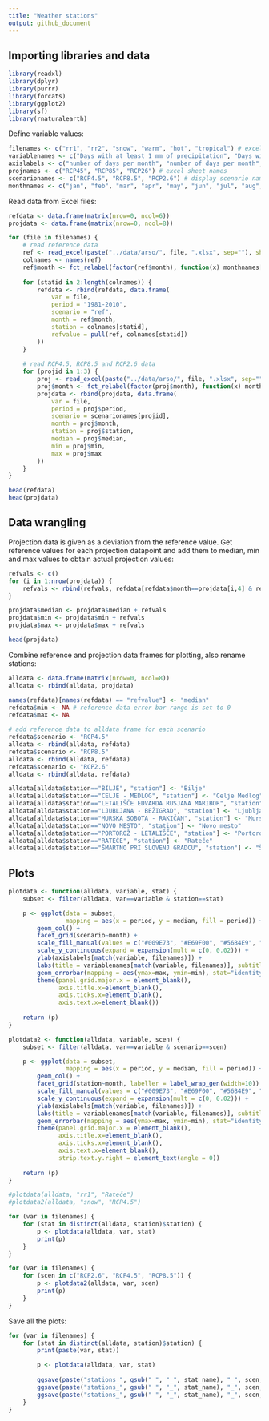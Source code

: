 ```yaml
---
title: "Weather stations"
output: github_document
---
```


## Importing libraries and data

```r
library(readxl)
library(dplyr)
library(purrr)
library(forcats)
library(ggplot2)
library(sf)
library(rnaturalearth)
```

Define variable values:

```r
filenames <- c("rr1", "rr2", "snow", "warm", "hot", "tropical") # excel file names
variablenames <- c("Days with at least 1 mm of precipitation", "Days with at least 20 mm of precipitation", "Days with snow", expression("Warm days (T"["max"]*" \u2265 25\u00B0C)"), expression("Hot days (T"["max"]*" \u2265 30\u00B0C)"), expression("Tropical nights (T"["min"]*" \u2265 20\u00B0C)")) # display variable names
axislabels <- c("number of days per month", "number of days per month", "number of days per month", "number of days per month", "number of days per month", "number of nights per month")
projnames <- c("RCP45", "RCP85", "RCP26") # excel sheet names
scenarionames <- c("RCP4.5", "RCP8.5", "RCP2.6") # display scenario names
monthnames <- c("jan", "feb", "mar", "apr", "may", "jun", "jul", "aug", "sep", "oct", "nov", "dec")
```

Read data from Excel files:

```r
refdata <- data.frame(matrix(nrow=0, ncol=6))
projdata <- data.frame(matrix(nrow=0, ncol=8))

for (file in filenames) {
    # read reference data
    ref <- read_excel(paste("../data/arso/", file, ".xlsx", sep=""), sheet=1)
    colnames <- names(ref)
    ref$month <- fct_relabel(factor(ref$month), function(x) monthnames[as.numeric(x)])
    
    for (statid in 2:length(colnames)) {
        refdata <- rbind(refdata, data.frame(
            var = file,
            period = "1981-2010",
            scenario = "ref",
            month = ref$month,
            station = colnames[statid],
            refvalue = pull(ref, colnames[statid])
        ))
    }
    
    # read RCP4.5, RCP8.5 and RCP2.6 data
    for (projid in 1:3) {
        proj <- read_excel(paste("../data/arso/", file, ".xlsx", sep=""), sheet = projid+1)
        proj$month <- fct_relabel(factor(proj$month), function(x) monthnames[as.numeric(x)])
        projdata <- rbind(projdata, data.frame(
            var = file,
            period = proj$period,
            scenario = scenarionames[projid],
            month = proj$month,
            station = proj$station,
            median = proj$median,
            min = proj$min,
            max = proj$max
        ))
    }
}

head(refdata)
head(projdata)
```

## Data wrangling

Projection data is given as a deviation from the reference value.
Get reference values for each projection datapoint and add them to median, 
min and max values to obtain actual projection values:

```r
refvals <- c()
for (i in 1:nrow(projdata)) {
    refvals <- rbind(refvals, refdata[refdata$month==projdata[i,4] & refdata$station==projdata[i,5] & refdata$var==projdata[i,1], "refvalue"])
}

projdata$median <- projdata$median + refvals
projdata$min <- projdata$min + refvals
projdata$max <- projdata$max + refvals

head(projdata)
```

Combine reference and projection data frames for plotting, also rename stations:

```r
alldata <- data.frame(matrix(nrow=0, ncol=8))
alldata <- rbind(alldata, projdata)

names(refdata)[names(refdata) == "refvalue"] <- "median"
refdata$min <- NA # reference data error bar range is set to 0
refdata$max <- NA

# add reference data to alldata frame for each scenario
refdata$scenario <- "RCP4.5"
alldata <- rbind(alldata, refdata)
refdata$scenario <- "RCP8.5"
alldata <- rbind(alldata, refdata)
refdata$scenario <- "RCP2.6"
alldata <- rbind(alldata, refdata)

alldata[alldata$station=="BILJE", "station"] <- "Bilje"
alldata[alldata$station=="CELJE - MEDLOG", "station"] <- "Celje Medlog"
alldata[alldata$station=="LETALIŠČE EDVARDA RUSJANA MARIBOR", "station"] <- "Letališče Edvarda Rusjana Maribor"
alldata[alldata$station=="LJUBLJANA - BEŽIGRAD", "station"] <- "Ljubljana Bežigrad"
alldata[alldata$station=="MURSKA SOBOTA - RAKIČAN", "station"] <- "Murska Sobota Rakičan"
alldata[alldata$station=="NOVO MESTO", "station"] <- "Novo mesto"
alldata[alldata$station=="PORTOROŽ - LETALIŠČE", "station"] <- "Portorož letališče"
alldata[alldata$station=="RATEČE", "station"] <- "Rateče"
alldata[alldata$station=="ŠMARTNO PRI SLOVENJ GRADCU", "station"] <- "Šmartno pri Slovenj Gradcu"
```

## Plots

```r
plotdata <- function(alldata, variable, stat) {
    subset <- filter(alldata, var==variable & station==stat)

    p <- ggplot(data = subset, 
                mapping = aes(x = period, y = median, fill = period)) + 
        geom_col() +
        facet_grid(scenario~month) + 
        scale_fill_manual(values = c("#009E73", "#E69F00", "#56B4E9", "#D55E00")) +
        scale_y_continuous(expand = expansion(mult = c(0, 0.02))) +
        ylab(axislabels[match(variable, filenames)]) + 
        labs(title = variablenames[match(variable, filenames)], subtitle = stat, fill="period") +
        geom_errorbar(mapping = aes(ymax=max, ymin=min), stat="identity", size=0.3, width=0.9) +
        theme(panel.grid.major.x = element_blank(),
              axis.title.x=element_blank(),
              axis.ticks.x=element_blank(),
              axis.text.x=element_blank())
    
    return (p)
}

plotdata2 <- function(alldata, variable, scen) {
    subset <- filter(alldata, var==variable & scenario==scen)

    p <- ggplot(data = subset, 
                mapping = aes(x = period, y = median, fill = period)) + 
        geom_col() +
        facet_grid(station~month, labeller = label_wrap_gen(width=10)) + 
        scale_fill_manual(values = c("#009E73", "#E69F00", "#56B4E9", "#D55E00")) +
        scale_y_continuous(expand = expansion(mult = c(0, 0.02))) +
        ylab(axislabels[match(variable, filenames)]) + 
        labs(title = variablenames[match(variable, filenames)], subtitle = scen, fill="period") +
        geom_errorbar(mapping = aes(ymax=max, ymin=min), stat="identity", size=0.3, width=0.9) +
        theme(panel.grid.major.x = element_blank(),
              axis.title.x=element_blank(),
              axis.ticks.x=element_blank(),
              axis.text.x=element_blank(),
              strip.text.y.right = element_text(angle = 0))
    
    return (p)
}

#plotdata(alldata, "rr1", "Rateče")
#plotdata2(alldata, "snow", "RCP4.5")
```

```r
for (var in filenames) {
    for (stat in distinct(alldata, station)$station) {
        p <- plotdata(alldata, var, stat)
        print(p)
    }
}
```

```r
for (var in filenames) {
    for (scen in c("RCP2.6", "RCP4.5", "RCP8.5")) {
        p <- plotdata2(alldata, var, scen)
        print(p)
    }
}
```

Save all the plots:

```r
for (var in filenames) {
    for (stat in distinct(alldata, station)$station) {
        print(paste(var, stat))

        p <- plotdata(alldata, var, stat)
        
        ggsave(paste("stations_", gsub(" ", "_", stat_name), "_", scen, ".pdf", sep=""), p, width=9, height=4, units="in", path="../output", device=cairo_pdf)
        ggsave(paste("stations_", gsub(" ", "_", stat_name), "_", scen, ".eps", sep=""), p, width=9, height=4, units="in", path="../output", device=cairo_ps)
        ggsave(paste("stations_", gsub(" ", "_", stat_name), "_", scen, ".png", sep=""), p, width=9, height=4, units="in", path="../output", dpi=500)
    }
}
```
